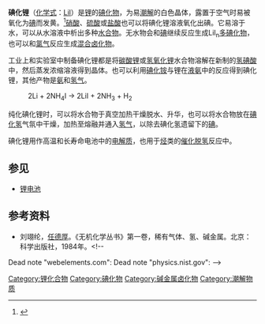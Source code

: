 {{Chembox
| Name = 碘化锂
| ImageFile = Lithium-iodide-3D-ionic.png
| ImageName = 碘化锂
| IUPACName = Lithium iodide
| OtherNames =
| Section1 = {{Chembox Identifiers
| CASNo = 10377-51-2
| CASNo_Ref = {{cascite|correct|CAS}}
| CASNo1 = 17023-24-4
| CASNo1_Comment =  (monohydrate)
| CASNo1_Ref = {{cascite|changed|??}}
| CASNo2 = 17023-25-5
| CASNo2_Comment =  (dihydrate)
| CASNo2_Ref = {{cascite|changed|??}}
| CASNo3 = 7790-22-9
| CASNo3_Comment =  (trihydrate)
| CASNo3_Ref = {{cascite|changed|??}}
|  ChemSpiderID_Ref  = {{chemspidercite|correct|chemspider}}|  ChemSpiderID  =  59699
|  InChI  =  1/HI.Li/h1H;/q;+1/p-1
|  InChIKey  =  HSZCZNFXUDYRKD-REWHXWOFAM
|  SMILES  =  [Li+].[I-]
|  StdInChI_Ref  = {{stdinchicite|correct|chemspider}}|  StdInChI  =  1S/HI.Li/h1H;/q;+1/p-1
|  StdInChIKey_Ref  = {{stdinchicite|correct|chemspider}}|  StdInChIKey  =  HSZCZNFXUDYRKD-UHFFFAOYSA-M
|  UNII_Ref  = {{fdacite|changed|FDA}}|  UNII  =  S6K2XET783
|  PubChem  =  66321
}}
| Section2 = {{Chembox Properties
| Formula = LiI
| MolarMass = 133.845
| Appearance = 白色晶体
| Density = 3.494 g/cm³ (固)
| Solubility = 151<ref>{{cite web| url = http://www.sciencelab.com/xMSDS-Lithium_Iodide-9924513| title = Lithium Iodide MSDS| accessdate = 2007-04-27| archive-date = 2006-10-25| archive-url = https://web.archive.org/web/20061025012817/http://www.sciencelab.com/xMSDS-Lithium_Iodide-9924513| dead-url = no}}</ref> g/100mL(25°C)
| MeltingPt = 459°C
| BoilingPt = 1171°C
  }}
| Section7 = {{Chembox Hazards
| EUClass =
| ExternalMSDS = [http://www.sciencelab.com/xMSDS-Lithium_Iodide-9924513 External MSDS]
  }}
| Section8 = {{Chembox Related
| OtherAnions = [[氟化锂|氟化锂]]、[[氯化锂|氯化锂]]、<br />[[溴化锂|溴化锂]]
| OtherCations = [[碘化钠|碘化钠]]、[[碘化钾|碘化钾]]
  }}
}}
'''碘化锂'''（[[化学式|化学式]]：[[锂|Li]][[碘|I]]）是[[锂|锂]]的[[碘化物|碘化物]]，为易[[潮解|潮解]]的白色晶体，露置于空气时易被氧化为[[碘|碘]]而发黄。<ref>{{cite web | title= A PDF file from ESPICorp Inc., a supplier of lithium iodide | url= http://www.espimetals.com/msds's/lithiumiodide.pdf | accessdate= 2005-09-16 | archive-url= https://web.archive.org/web/20080309151355/http://www.espimetals.com/msds%27s/lithiumiodide.pdf | archive-date= 2008-03-09 | dead-url= yes }}</ref>[[硝酸|硝酸]]、[[硫酸|硫酸]]或[[盐酸|盐酸]]也可以将碘化锂溶液氧化出碘。它易溶于水，可以从水溶液中析出多种[[水合物|水合物]]。无水物会和[[碘|碘]]继续反应生成LiI<sub>n</sub>[[多碘化物|多碘化物]]，也可以和[[氯气|氯气]]反应生成[[混合卤化物|混合卤化物]]。

工业上和实验室中制备碘化锂都是将[[碳酸锂|碳酸锂]]或[[氢氧化锂|氢氧化锂]]水合物溶解在新制的[[氢碘酸|氢碘酸]]中，然后蒸发浓缩溶液得到晶体。也可以利用[[碘化铵|碘化铵]]与锂在[[液氨|液氨]]中的反应得到碘化锂，其他产物是[[氨|氨]]和[[氢气|氢气]]。

: 2Li + 2NH<sub>4</sub>I → 2LiI + 2NH<sub>3</sub> + H<sub>2</sub>

纯化碘化锂时，可以将水合物于真空加热干燥脱水、升华，也可以将水合物放在[[碘化氢|碘化氢]]气氛中干燥，加热至熔融并通入[[氢气|氢气]]，以除去碘化氢遗留下的[[碘|碘]]。

碘化锂用作高温和长寿命电池中的[[电解质|电解质]]，也用于[[烃|烃]]类的[[催化|催化]][[脱氢|脱氢]]反应中。

== 参见 ==

* [[锂电池|锂电池]]

== 参考资料 ==

{{Reflist|}}
{{refbegin}}

* 刘翊纶，[[任德厚|任德厚]]。《无机化学丛书》第一卷，稀有气体、氢、碱金属。北京：科学出版社，1984年。<!--
Dead note "webelements.com": {{cite web | title= Webelements – Lithium Iodide | url=http://www.webelements.com/webelements/compounds/text/Li/I1Li1-10377512.html | accessdate = 2005-09-16}}
Dead note "physics.nist.gov": {{cite web | title= Composition of LITHIUM IODIDE - NIST | url=http://physics.nist.gov/cgi-bin/Star/compos.pl?matno=187 | accessdate = 2006-02-03}} -->

{{Authority control}}
[[Category:锂化合物|Category:锂化合物]]
[[Category:碘化物|Category:碘化物]]
[[Category:碱金属卤化物|Category:碱金属卤化物]]
[[Category:潮解物质|Category:潮解物质]]


{{鋰化合物}}
{{碘化合物}}